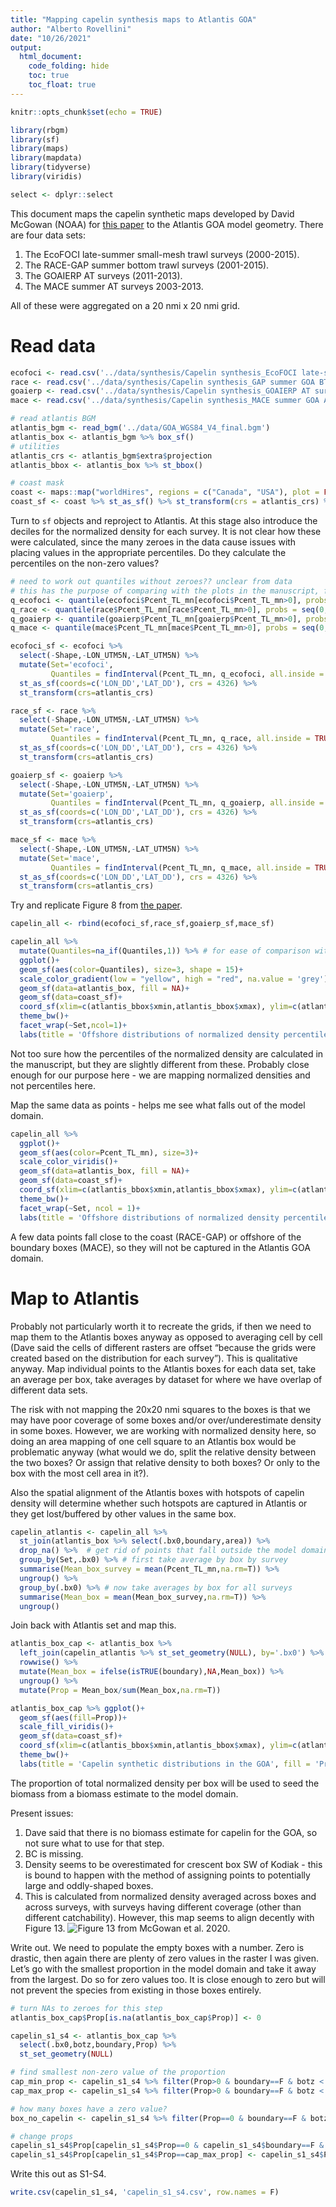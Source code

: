 ```yaml
---
title: "Mapping capelin synthesis maps to Atlantis GOA"
author: "Alberto Rovellini"
date: "10/26/2021"
output:
  html_document:
    code_folding: hide
    toc: true
    toc_float: true
---
```


```r
knitr::opts_chunk$set(echo = TRUE)
```

```r
library(rbgm)
library(sf)
library(maps)
library(mapdata)
library(tidyverse)
library(viridis)
```

```r
select <- dplyr::select
```


This document maps the capelin synthetic maps developed by David McGowan (NOAA) for [this paper](https://doi.org/10.3354/meps13211) to the Atlantis GOA model geometry. There are four data sets:

1. The EcoFOCI late-summer small-mesh trawl surveys (2000-2015).
2. The RACE-GAP summer bottom trawl surveys (2001-2015).
3. The GOAIERP AT surveys (2011-2013).
4. The MACE summer AT surveys 2003-2013.

All of these were aggregated on a 20 nmi x 20 nmi grid.

# Read data
```r
ecofoci <- read.csv('../data/synthesis/Capelin synthesis_EcoFOCI late-summer small-mesh trawl survey 2000-2015_20x20nmi grid.csv')
race <- read.csv('../data/synthesis/Capelin synthesis_GAP summer GOA BT survey 2001-2015_20x20nmi grid.csv')
goaierp <- read.csv('../data/synthesis/Capelin synthesis_GOAIERP AT survey 2011-2013_20x20nmi grid.csv')
mace <- read.csv('../data/synthesis/Capelin synthesis_MACE summer GOA AT survey 2003-2013_20x20nmi grid.csv')

# read atlantis BGM
atlantis_bgm <- read_bgm('../data/GOA_WGS84_V4_final.bgm')
atlantis_box <- atlantis_bgm %>% box_sf()
# utilities
atlantis_crs <- atlantis_bgm$extra$projection
atlantis_bbox <- atlantis_box %>% st_bbox()

# coast mask
coast <- maps::map("worldHires", regions = c("Canada", "USA"), plot = FALSE, fill = TRUE)
coast_sf <- coast %>% st_as_sf() %>% st_transform(crs = atlantis_crs) %>% st_combine()
```

Turn to `sf` objects and reproject to Atlantis. At this stage also introduce the deciles for the normalized density for each survey. It is not clear how these were calculated, since the many zeroes in the data cause issues with placing values in the appropriate percentiles. Do they calculate the percentiles on the non-zero values? 
```r
# need to work out quantiles without zeroes?? unclear from data
# this has the purpose of comparing with the plots in the manuscript, for the actual averaging I will use the normalized density
q_ecofoci <- quantile(ecofoci$Pcent_TL_mn[ecofoci$Pcent_TL_mn>0], probs = seq(0,1,0.1))
q_race <- quantile(race$Pcent_TL_mn[race$Pcent_TL_mn>0], probs = seq(0,1,0.1))
q_goaierp <- quantile(goaierp$Pcent_TL_mn[goaierp$Pcent_TL_mn>0], probs = seq(0,1,0.1))
q_mace <- quantile(mace$Pcent_TL_mn[mace$Pcent_TL_mn>0], probs = seq(0,1,0.1))

ecofoci_sf <- ecofoci %>% 
  select(-Shape,-LON_UTM5N,-LAT_UTM5N) %>% 
  mutate(Set='ecofoci',
         Quantiles = findInterval(Pcent_TL_mn, q_ecofoci, all.inside = TRUE)) %>%# do deciles for plot comparison but then work with normalized densities
  st_as_sf(coords=c('LON_DD','LAT_DD'), crs = 4326) %>%
  st_transform(crs=atlantis_crs)

race_sf <- race %>% 
  select(-Shape,-LON_UTM5N,-LAT_UTM5N) %>% 
  mutate(Set='race',
         Quantiles = findInterval(Pcent_TL_mn, q_race, all.inside = TRUE)) %>% 
  st_as_sf(coords=c('LON_DD','LAT_DD'), crs = 4326) %>%
  st_transform(crs=atlantis_crs)

goaierp_sf <- goaierp %>% 
  select(-Shape,-LON_UTM5N,-LAT_UTM5N) %>% 
  mutate(Set='goaierp',
         Quantiles = findInterval(Pcent_TL_mn, q_goaierp, all.inside = TRUE)) %>% 
  st_as_sf(coords=c('LON_DD','LAT_DD'), crs = 4326) %>%
  st_transform(crs=atlantis_crs)

mace_sf <- mace %>% 
  select(-Shape,-LON_UTM5N,-LAT_UTM5N) %>% 
  mutate(Set='mace',
         Quantiles = findInterval(Pcent_TL_mn, q_mace, all.inside = TRUE)) %>% 
  st_as_sf(coords=c('LON_DD','LAT_DD'), crs = 4326) %>%
  st_transform(crs=atlantis_crs)
```

Try and replicate Figure 8 from [the paper](https://doi.org/10.3354/meps13211).
```r
capelin_all <- rbind(ecofoci_sf,race_sf,goaierp_sf,mace_sf)

capelin_all %>% 
  mutate(Quantiles=na_if(Quantiles,1)) %>% # for ease of comparison with Fig. 8
  ggplot()+
  geom_sf(aes(color=Quantiles), size=3, shape = 15)+
  scale_color_gradient(low = "yellow", high = "red", na.value = 'grey')+
  geom_sf(data=atlantis_box, fill = NA)+
  geom_sf(data=coast_sf)+
  coord_sf(xlim=c(atlantis_bbox$xmin,atlantis_bbox$xmax), ylim=c(atlantis_bbox$ymin,atlantis_bbox$ymax))+
  theme_bw()+
  facet_wrap(~Set,ncol=1)+
  labs(title = 'Offshore distributions of normalized density percentiles')
```
Not too sure how the percentiles of the normalized density are calculated in the manuscript, but they are slightly different from these. Probably close enough for our purpose here - we are mapping normalized densities and not percentiles here.

Map the same data as points - helps me see what falls out of the model domain.
```r
capelin_all %>% 
  ggplot()+
  geom_sf(aes(color=Pcent_TL_mn), size=3)+
  scale_color_viridis()+
  geom_sf(data=atlantis_box, fill = NA)+
  geom_sf(data=coast_sf)+
  coord_sf(xlim=c(atlantis_bbox$xmin,atlantis_bbox$xmax), ylim=c(atlantis_bbox$ymin,atlantis_bbox$ymax))+
  theme_bw()+
  facet_wrap(~Set, ncol = 1)+
  labs(title = 'Offshore distributions of normalized density percentiles')
```
A few data points fall close to the coast (RACE-GAP) or offshore of the boundary boxes (MACE), so they will not be captured in the Atlantis GOA domain.

# Map to Atlantis

Probably not particularly worth it to recreate the grids, if then we need to map them to the Atlantis boxes anyway as opposed to averaging cell by cell (Dave said the cells of different rasters are offset "because the grids were created based on the distribution for each survey"). This is qualitative anyway. 
Map individual points to the Atlantis boxes for each data set, take an average per box, take averages by dataset for where we have overlap of different data sets.

The risk with not mapping the 20x20 nmi squares to the boxes is that we may have poor coverage of some boxes and/or over/underestimate density in some boxes. However, we are working with normalized density here, so doing an area mapping of one cell square to an Atlantis box would be problematic anyway (what would we do, split the relative density between the two boxes? Or assign that relative density to both boxes? Or only to the box with the most cell area in it?).

Also the spatial alignment of the Atlantis boxes with hotspots of capelin density will determine whether such hotspots are captured in Atlantis or they get lost/buffered by other values in the same box.
```r
capelin_atlantis <- capelin_all %>% 
  st_join(atlantis_box %>% select(.bx0,boundary,area)) %>%
  drop_na() %>%  # get rid of points that fall outside the model domain
  group_by(Set,.bx0) %>% # first take average by box by survey
  summarise(Mean_box_survey = mean(Pcent_TL_mn,na.rm=T)) %>% 
  ungroup() %>%
  group_by(.bx0) %>% # now take averages by box for all surveys
  summarise(Mean_box = mean(Mean_box_survey,na.rm=T)) %>% 
  ungroup()
```

Join back with Atlantis set and map this.
```r
atlantis_box_cap <- atlantis_box %>% 
  left_join(capelin_atlantis %>% st_set_geometry(NULL), by='.bx0') %>% 
  rowwise() %>% 
  mutate(Mean_box = ifelse(isTRUE(boundary),NA,Mean_box)) %>% 
  ungroup() %>% 
  mutate(Prop = Mean_box/sum(Mean_box,na.rm=T))

atlantis_box_cap %>% ggplot()+
  geom_sf(aes(fill=Prop))+
  scale_fill_viridis()+
  geom_sf(data=coast_sf)+
  coord_sf(xlim=c(atlantis_bbox$xmin,atlantis_bbox$xmax), ylim=c(atlantis_bbox$ymin,atlantis_bbox$ymax))+
  theme_bw()+
  labs(title = 'Capelin synthetic distributions in the GOA', fill = 'Proportion of \ntotal biomass')
```

The proportion of total normalized density per box will be used to seed the biomass from a biomass estimate to the model domain. 

Present issues:

1. Dave said that there is no biomass estimate for capelin for the GOA, so not sure what to use for that step.
2. BC is missing.
3. Density seems to be overestimated for crescent box SW of Kodiak - this is bound to happen with the method of assigning points to potentially large and oddly-shaped boxes.
4. This is calculated from normalized density averaged across boxes and across surveys, with surveys having different coverage (other than different catchability). However, this map seems to align decently with Figure 13. ![Figure 13 from McGowan et al. 2020](image.png).

Write out. We need to populate the empty boxes with a number. Zero is drastic, then again there are plenty of zero values in the raster I was given. Let's go with the smallest proportion in the model domain and take it away from the largest. Do so for zero values too. It is close enough to zero but will not prevent the species from existing in those boxes entirely. 
```r
# turn NAs to zeroes for this step
atlantis_box_cap$Prop[is.na(atlantis_box_cap$Prop)] <- 0

capelin_s1_s4 <- atlantis_box_cap %>% 
  select(.bx0,botz,boundary,Prop) %>% 
  st_set_geometry(NULL) 

# find smallest non-zero value of the proportion
cap_min_prop <- capelin_s1_s4 %>% filter(Prop>0 & boundary==F & botz < 0) %>% select(Prop) %>% pull() %>% min()
cap_max_prop <- capelin_s1_s4 %>% filter(Prop>0 & boundary==F & botz < 0) %>% select(Prop) %>% pull() %>% max()

# how many boxes have a zero value?
box_no_capelin <- capelin_s1_s4 %>% filter(Prop==0 & boundary==F & botz < 0) %>% pull(Prop) %>% length()

# change props
capelin_s1_s4$Prop[capelin_s1_s4$Prop==0 & capelin_s1_s4$boundary==F & capelin_s1_s4$botz < 0] <- cap_min_prop
capelin_s1_s4$Prop[capelin_s1_s4$Prop==cap_max_prop] <- capelin_s1_s4$Prop[capelin_s1_s4$Prop==cap_max_prop]-(cap_min_prop*box_no_capelin)
```

Write this out as S1-S4.
```r
write.csv(capelin_s1_s4, 'capelin_s1_s4.csv', row.names = F)
```

